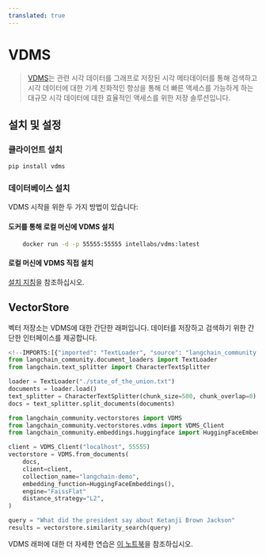 ```yaml
---
translated: true
---
```


# VDMS

> [VDMS](https://github.com/IntelLabs/vdms/blob/master/README.md)는 관련 시각 데이터를 그래프로 저장된 시각 메타데이터를 통해 검색하고 시각 데이터에 대한 기계 친화적인 향상을 통해 더 빠른 액세스를 가능하게 하는 대규모 시각 데이터에 대한 효율적인 액세스를 위한 저장 솔루션입니다.

## 설치 및 설정

### 클라이언트 설치

```bash
pip install vdms
```

### 데이터베이스 설치

VDMS 시작을 위한 두 가지 방법이 있습니다:

#### 도커를 통해 로컬 머신에 VDMS 설치

```bash
    docker run -d -p 55555:55555 intellabs/vdms:latest
```

#### 로컬 머신에 VDMS 직접 설치

[설치 지침](https://github.com/IntelLabs/vdms/blob/master/INSTALL.md)을 참조하십시오.

## VectorStore

벡터 저장소는 VDMS에 대한 간단한 래퍼입니다. 데이터를 저장하고 검색하기 위한 간단한 인터페이스를 제공합니다.

```python
<!--IMPORTS:[{"imported": "TextLoader", "source": "langchain_community.document_loaders", "docs": "https://api.python.langchain.com/en/latest/document_loaders/langchain_community.document_loaders.text.TextLoader.html", "title": "VDMS"}, {"imported": "CharacterTextSplitter", "source": "langchain.text_splitter", "docs": "https://api.python.langchain.com/en/latest/character/langchain_text_splitters.character.CharacterTextSplitter.html", "title": "VDMS"}, {"imported": "VDMS", "source": "langchain_community.vectorstores", "docs": "https://api.python.langchain.com/en/latest/vectorstores/langchain_community.vectorstores.vdms.VDMS.html", "title": "VDMS"}, {"imported": "VDMS_Client", "source": "langchain_community.vectorstores.vdms", "docs": "https://api.python.langchain.com/en/latest/vectorstores/langchain_community.vectorstores.vdms.VDMS_Client.html", "title": "VDMS"}, {"imported": "HuggingFaceEmbeddings", "source": "langchain_community.embeddings.huggingface", "docs": "https://api.python.langchain.com/en/latest/embeddings/langchain_community.embeddings.huggingface.HuggingFaceEmbeddings.html", "title": "VDMS"}]-->
from langchain_community.document_loaders import TextLoader
from langchain.text_splitter import CharacterTextSplitter

loader = TextLoader("./state_of_the_union.txt")
documents = loader.load()
text_splitter = CharacterTextSplitter(chunk_size=500, chunk_overlap=0)
docs = text_splitter.split_documents(documents)

from langchain_community.vectorstores import VDMS
from langchain_community.vectorstores.vdms import VDMS_Client
from langchain_community.embeddings.huggingface import HuggingFaceEmbeddings

client = VDMS_Client("localhost", 55555)
vectorstore = VDMS.from_documents(
    docs,
    client=client,
    collection_name="langchain-demo",
    embedding_function=HuggingFaceEmbeddings(),
    engine="FaissFlat"
    distance_strategy="L2",
)

query = "What did the president say about Ketanji Brown Jackson"
results = vectorstore.similarity_search(query)
```

VDMS 래퍼에 대한 더 자세한 연습은 [이 노트북](/docs/integrations/vectorstores/vdms)을 참조하십시오.
